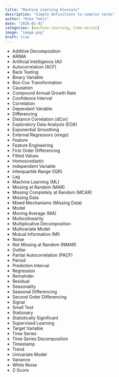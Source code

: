 ```yaml
---
title: "Machine Learning Glossary"
description: "Simple definitions to complex terms"
author: "Mike Tokic"
date: "2026-01-01"
categories: [machine-learning, time-series]
image: "image.png"
draft: true
---
```


- Additive Decomposition
- ARIMA
- Artificial Intelligence (AI)
- Autocorrelation (ACF)
- Back Testing
- Binary Variable
- Box-Cox Transformation
- Causation
- Compound Annual Growth Rate
- Confidence Interval
- Correlation
- Dependant Variable
- Differencing 
- Distance Correlation (dCor)
- Exploratory Data Analysis (EDA)
- Exponential Smoothing
- External Regressors (xregs)
- Feature
- Feature Engineering
- First Order Differencing
- Fitted Values
- Homoscedastic
- Independent Variable
- Interquartile Range (IQR)
- Lag
- Machine Learning (ML)
- Missing at Random (MAR)
- Missing Completely at Random (MCAR)
- Missing Data
- Mixed Mechanisms (Missing Data)
- Model
- Moving Average (MA)
- Multicolinearity
- Multiplicative Decomposition
- Multivariate Model
- Mutual Information (MI)
- Noise
- Not Missing at Random (NMAR)
- Outlier
- Partial Autocorrelation (PACF)
- Period
- Prediction Interval
- Regression
- Remainder
- Residual
- Seasonality
- Seasonal Differencing
- Second Order Differencing
- Signal
- Smell Test
- Stationary
- Statistically Significant
- Supervised Learning
- Target Variable
- Time Series
- Time Series Decomposition
- Timestamp
- Trend
- Univariate Model
- Variance
- White Noise
- Z-Score